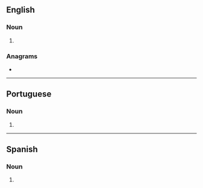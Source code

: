 ==English==

===Noun===
{{head|en|noun plural form}}

# {{plural of|alfa|lang=en}}

===Anagrams===
* {{anagrams|en|falsa|salaf}}

----

==Portuguese==

===Noun===
{{head|pt|noun plural form}}

# {{plural of|alfa|lang=pt}}

----

==Spanish==

===Noun===
{{head|es|noun form|g=f-p}}

# {{plural of|alfa|lang=es}}